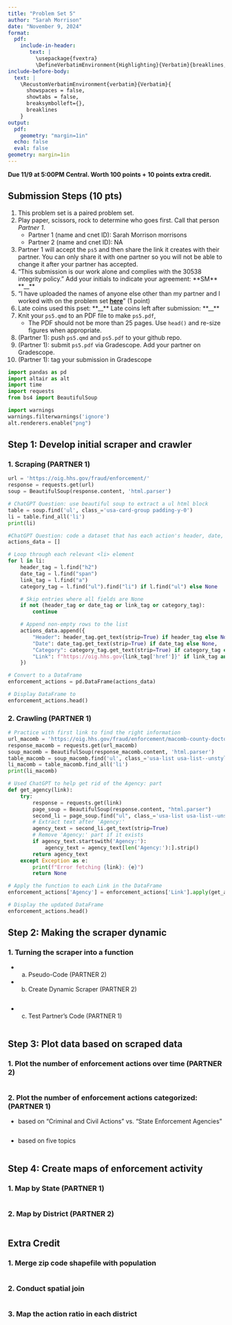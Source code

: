 ```yaml
---
title: "Problem Set 5"
author: "Sarah Morrison"
date: "November 9, 2024"
format: 
  pdf:
    include-in-header: 
       text: |
         \usepackage{fvextra}
         \DefineVerbatimEnvironment{Highlighting}{Verbatim}{breaklines,commandchars=\\\{\}}
include-before-body:
  text: |
    \RecustomVerbatimEnvironment{verbatim}{Verbatim}{
      showspaces = false,
      showtabs = false,
      breaksymbolleft={},
      breaklines
    }
output:
  pdf:
    geometry: "margin=1in"
  echo: false
  eval: false
geometry: margin=1in 
---
```


**Due 11/9 at 5:00PM Central. Worth 100 points + 10 points extra credit.**

## Submission Steps (10 pts)

1.  This problem set is a paired problem set.
2.  Play paper, scissors, rock to determine who goes first. Call that person *Partner 1*.
    -   Partner 1 (name and cnet ID): Sarah Morrison morrisons
    -   Partner 2 (name and cnet ID): NA
3.  Partner 1 will accept the `ps5` and then share the link it creates with their partner. You can only share it with one partner so you will not be able to change it after your partner has accepted.
4.  "This submission is our work alone and complies with the 30538 integrity policy." Add your initials to indicate your agreement: \*\*SM\*\* \*\*\_\_\*\*
5.  "I have uploaded the names of anyone else other than my partner and I worked with on the problem set [**here**](https://docs.google.com/forms/d/185usrCREQaUbvAXpWhChkjghdGgmAZXA3lPWpXLLsts/edit)" (1 point)
6.  Late coins used this pset: \*\*\_\_\*\* Late coins left after submission: \*\*\_\_\*\*
7.  Knit your `ps5.qmd` to an PDF file to make `ps5.pdf`,
    -   The PDF should not be more than 25 pages. Use `head()` and re-size figures when appropriate.
8.  (Partner 1): push `ps5.qmd` and `ps5.pdf` to your github repo.
9.  (Partner 1): submit `ps5.pdf` via Gradescope. Add your partner on Gradescope.
10. (Partner 1): tag your submission in Gradescope

\newpage

```python
import pandas as pd
import altair as alt
import time
import requests
from bs4 import BeautifulSoup

import warnings 
warnings.filterwarnings('ignore')
alt.renderers.enable("png")
```

## Step 1: Develop initial scraper and crawler

### 1. Scraping (PARTNER 1)

```python
url = 'https://oig.hhs.gov/fraud/enforcement/'
response = requests.get(url)
soup = BeautifulSoup(response.content, 'html.parser')
```

```python
# ChatGPT Question: use beautiful soup to extract a ul html block
table = soup.find('ul', class_='usa-card-group padding-y-0')
li = table.find_all('li')
print(li)
```

```python
#ChatGPT Question: code a dataset that has each action's header, date, category, and href link
actions_data = []

# Loop through each relevant <li> element
for l in li:
    header_tag = l.find("h2")
    date_tag = l.find("span")
    link_tag = l.find("a")
    category_tag = l.find("ul").find("li") if l.find("ul") else None

    # Skip entries where all fields are None
    if not (header_tag or date_tag or link_tag or category_tag):
        continue

    # Append non-empty rows to the list
    actions_data.append({
        "Header": header_tag.get_text(strip=True) if header_tag else None,
        "Date": date_tag.get_text(strip=True) if date_tag else None,
        "Category": category_tag.get_text(strip=True) if category_tag else None,
        "Link": f"https://oig.hhs.gov{link_tag['href']}" if link_tag and link_tag.has_attr('href') else None
    })

# Convert to a DataFrame
enforcement_actions = pd.DataFrame(actions_data)

# Display DataFrame to
enforcement_actions.head()
```

### 2. Crawling (PARTNER 1)
```python
# Practice with first link to find the right information
url_macomb = 'https://oig.hhs.gov/fraud/enforcement/macomb-county-doctor-and-pharmacist-agree-to-pay-700948-to-settle-false-claims-act-allegations/'
response_macomb = requests.get(url_macomb)
soup_macomb = BeautifulSoup(response_macomb.content, 'html.parser')
table_macomb = soup_macomb.find('ul', class_='usa-list usa-list--unstyled margin-y-2')
li_macomb = table_macomb.find_all('li')
print(li_macomb)
```

```python
# Used ChatGPT to help get rid of the Agency: part
def get_agency(link):
    try:
        response = requests.get(link)
        page_soup = BeautifulSoup(response.content, "html.parser")
        second_li = page_soup.find("ul", class_='usa-list usa-list--unstyled margin-y-2').find_all('li')[1]
        # Extract text after 'Agency:'
        agency_text = second_li.get_text(strip=True)
        # Remove 'Agency:' part if it exists
        if agency_text.startswith('Agency:'):
            agency_text = agency_text[len('Agency:'):].strip()
        return agency_text
    except Exception as e:
        print(f"Error fetching {link}: {e}")
        return None

# Apply the function to each Link in the DataFrame
enforcement_actions['Agency'] = enforcement_actions['Link'].apply(get_agency)

# Display the updated DataFrame
enforcement_actions.head()
```

## Step 2: Making the scraper dynamic

### 1. Turning the scraper into a function

-   

    a.  Pseudo-Code (PARTNER 2)

-   

    b.  Create Dynamic Scraper (PARTNER 2)

```python

```

-   

    c.  Test Partner's Code (PARTNER 1)

```python

```

## Step 3: Plot data based on scraped data

### 1. Plot the number of enforcement actions over time (PARTNER 2)

```python

```

### 2. Plot the number of enforcement actions categorized: (PARTNER 1)

-   based on "Criminal and Civil Actions" vs. "State Enforcement Agencies"

```python

```

-   based on five topics

```python

```

## Step 4: Create maps of enforcement activity

### 1. Map by State (PARTNER 1)

```python

```

### 2. Map by District (PARTNER 2)

```python

```

## Extra Credit

### 1. Merge zip code shapefile with population

```python

```

### 2. Conduct spatial join

```python

```

### 3. Map the action ratio in each district

```python

```